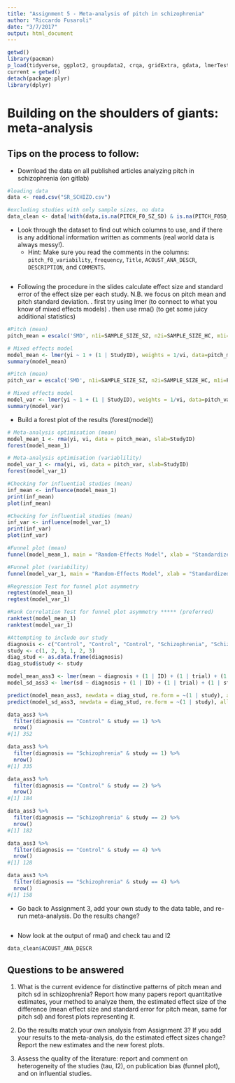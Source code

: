 ```yaml
---
title: "Assignment 5 - Meta-analysis of pitch in schizophrenia"
author: "Riccardo Fusaroli"
date: "3/7/2017"
output: html_document
---
```


```r
getwd()
library(pacman)
p_load(tidyverse, ggplot2, groupdata2, crqa, gridExtra, gdata, lmerTest, lme4, metafor)
current = getwd()
detach(package:plyr)
library(dplyr)
```


# Building on the shoulders of giants: meta-analysis

## Tips on the process to follow:

- Download the data on all published articles analyzing pitch in schizophrenia (on gitlab)

```r
#loading data
data <- read.csv("SR_SCHIZO.csv")

#excluding studies with only sample sizes, no data
data_clean <- data[!with(data,is.na(PITCH_F0_SZ_SD) & is.na(PITCH_F0SD_SZ_SD)),]
```

- Look through the dataset to find out which columns to use, and if there is any additional information written as comments (real world data is always messy!).
    * Hint: Make sure you read the comments in the columns: `pitch_f0_variability`, `frequency`, `Title`,  `ACOUST_ANA_DESCR`, `DESCRIPTION`, and `COMMENTS`.

```r

```

- Following the procedure in the slides calculate effect size and standard error of the effect size per each study. N.B. we focus on pitch mean and pitch standard deviation.
 . first try using lmer (to connect to what you know of mixed effects models)
 . then use rma() (to get some juicy additional statistics)

```r
#Pitch (mean)
pitch_mean = escalc('SMD', n1i=SAMPLE_SIZE_SZ, n2i=SAMPLE_SIZE_HC, m1i=PITCH_F0_SZ_M, m2i=PITCH_F0_HC_M, sd1i=PITCH_F0_SZ_SD, sd2i=PITCH_F0_HC_SD, data = data_clean)

# Mixed effects model 
model_mean <- lmer(yi ~ 1 + (1 | StudyID), weights = 1/vi, data=pitch_mean, control=lmerControl(check.nobs.vs.nlev="ignore", check.nobs.vs.nRE="ignore"))
summary(model_mean)

#Pitch (mean)
pitch_var = escalc('SMD', n1i=SAMPLE_SIZE_SZ, n2i=SAMPLE_SIZE_HC, m1i=PITCH_F0SD_SZ_M, m2i=PITCH_F0SD_HC_M, sd1i=PITCH_F0SD_SZ_SD, sd2i=PITCH_F0SD_HC_SD, data = data_clean)

# Mixed effects model 
model_var <- lmer(yi ~ 1 + (1 | StudyID), weights = 1/vi, data=pitch_var, control=lmerControl(check.nobs.vs.nlev="ignore", check.nobs.vs.nRE="ignore"))
summary(model_var)

```

- Build a forest plot of the results (forest(model))

```r
# Meta-analysis optimisation (mean)
model_mean_1 <- rma(yi, vi, data = pitch_mean, slab=StudyID)
forest(model_mean_1)

# Meta-analysis optimisation (variablility)
model_var_1 <- rma(yi, vi, data = pitch_var, slab=StudyID)
forest(model_var_1)
```
 

```r
#Checking for influential studies (mean)
inf_mean <- influence(model_mean_1)
print(inf_mean)
plot(inf_mean)

#Checking for influential studies (mean)
inf_var <- influence(model_var_1)
print(inf_var)
plot(inf_var)
```


```r
#Funnel plot (mean)
funnel(model_mean_1, main = "Random-Effects Model", xlab = "Standardized Mean Difference")

#Funnel plot (variability)
funnel(model_var_1, main = "Random-Effects Model", xlab = "Standardized Mean Difference")
```


```r
#Regression Test for funnel plot asymmetry
regtest(model_mean_1)
regtest(model_var_1)

#Rank Correlation Test for funnel plot asymmetry ***** (preferred)
ranktest(model_mean_1)
ranktest(model_var_1)
```


```r
#Attempting to include our study
diagnosis <- c("Control", "Control", "Control", "Schizophrenia", "Schizophrenia", "Schizophrenia")
study <- c(1, 2, 3, 1, 2, 3)
diag_stud <- as.data.frame(diagnosis)
diag_stud$study <- study

model_mean_ass3 <- lmer(mean ~ diagnosis + (1 | ID) + (1 | trial) + (1 | study), data_ass3)
model_sd_ass3 <- lmer(sd ~ diagnosis + (1 | ID) + (1 | trial) + (1 | study), data_ass3)

predict(model_mean_ass3, newdata = diag_stud, re.form = ~(1 | study), allow.new.levels = T)
predict(model_sd_ass3, newdata = diag_stud, re.form = ~(1 | study), allow.new.levels = T)

data_ass3 %>% 
  filter(diagnosis == "Control" & study == 1) %>%
  nrow()
#[1] 352

data_ass3 %>% 
  filter(diagnosis == "Schizophrenia" & study == 1) %>%
  nrow()
#[1] 335

data_ass3 %>% 
  filter(diagnosis == "Control" & study == 2) %>%
  nrow()
#[1] 184

data_ass3 %>% 
  filter(diagnosis == "Schizophrenia" & study == 2) %>%
  nrow()
#[1] 182

data_ass3 %>% 
  filter(diagnosis == "Control" & study == 4) %>%
  nrow()
#[1] 128

data_ass3 %>% 
  filter(diagnosis == "Schizophrenia" & study == 4) %>%
  nrow()
#[1] 158

```


- Go back to Assignment 3, add your own study to the data table, and re-run meta-analysis. Do the results change?

```r

```

- Now look at the output of rma() and check tau and I2

```r
data_clean$ACOUST_ANA_DESCR
```

## Questions to be answered

1. What is the current evidence for distinctive patterns of pitch mean and pitch sd in schizophrenia? Report how many papers report quantitative estimates, your method to analyze them, the estimated effect size of the difference (mean effect size and standard error for pitch mean, same for pitch sd) and forest plots representing it.


2. Do the results match your own analysis from Assignment 3? If you add your results to the meta-analysis, do the estimated effect sizes change? Report the new estimates and the new forest plots.


3. Assess the quality of the literature: report and comment on heterogeneity of the studies (tau, I2), on publication bias (funnel plot), and on influential studies.

